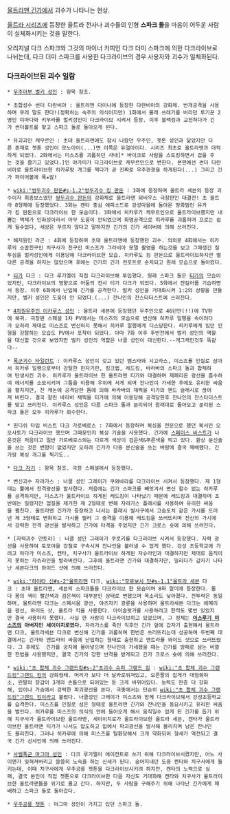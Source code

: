 [[울트라맨 긴가]]에서 괴수가 나타나는 현상.

[[울트라 시리즈]]에 등장한 울트라 전사나 괴수들의 인형 '''스파크 돌'''을 마음이 어두운 사람이 실체화시키는 것을 말한다. 

오리지널 다크 스파크와 그것의 마이너 카피인 다크 더미 스파크에 의한 다크라이브로 나뉘는데, 다크 더미 스파크를 사용한 다크라이브의 경우 사용자와 괴수가 일체화된다.

=== 다크라이브된 괴수 일람 ===
 * [[우주어부 벌키 성인]] : 항목 참조.

 
 * 초합성수 썬더 다란비아 : 울트라맨 다이나에 등장한 다란비아의 강화체. 번개공격을 사용하며 무려 말도 한다!(정확히는 숙주의 의식이지만) 1화에서 몰래 쓰레기를 버리던 투기꾼 2명인 야마다와 키무라를 벌키성인이 다크라이브 시켜서 등장. 이후 블랙킹과 교전하다가 긴가 썬더볼트를 맞고 스파크 돌로 돌아오게 된다.

 * 유괴괴인 케무르인 : 초대 울트라맨에도 잠시 나왔던 우주인, 젯톤 성인과 닮았지만 다른 존재로 젯톤 성인이 모노아이(...)면 이쪽은 듀얼아이다. 시리즈 최초로 울트라맨과 대적하게 되었다. 2화에서는 미스즈를 괴롭히던 사내[* 바이크로 사람을 스토킹하면서 겁을 주는 것을 즐기고 있었다.]인 야가미가 다크라이브로 케무르인으로 변한다. 본편에선 썬더 다란비아로 울트라이브한 히카루랑 개그를 찍다가 곧 진짜로 우주관광을 하게된다(...) 그리고 긴가 파이어볼에 폭★발!

 * [[wiki:"쌍두괴수 판돈#s-1.2"쌍두괴수 킹 판돈]] : 3화에 등장하며 울트라 세븐의 등장 괴수이자 최종보스였던 [[쌍두괴수 판돈]]의 강화체로 울트라맨 뫼비우스 극장판인 대결전! 초 울트라 8형제에 등장했었다. 3화는 켄타 중심 에피소드로 강성마을에 돌아온 방화범인 유카가 킹 판돈으로 다크라이브 한 모습이다. 3화에서 히카루가 케무르인으로 울트라이브했지만 내뿜는 액체가 인화성이라서 아무 도움이 안되었으며 화염공격으로 히카루를 괴롭히며 프로는 쉽게 될수없다, 세상은 무르지 않다고 말하지만 긴가의 긴가 세이버에 의해 쓰러진다.

 * 해저원인 라곤 : 4화에 등장하며 초대 울트라맨에 등장했던 괴수. 의외로 4회에서는 히카루의 소꿉친구인 치구사가 친구인 미스즈가 그라비아 모델 촬영을 하는것을 보고 그때생긴 질투심을 벌키성인에게 이용당해 다크라이브한 모습. 히카루도 킹 판돈으로 울트라이브하지만 별다른 공격을 하지는 않았으며 후에는 긴가의 긴가 컨포트로 순치되고 원래 모습으로 돌아왔다.

 * [[티가]] 다크 : 다크 루기엘이 직접 다크라이브해 투입했다. 원래 스파크 돌은 [[티가]]의 모습이었지만, 다크라이브의 영향으로 어둠의 전사 티가 다크가 되었다. 5화에서 잔킬러를 기습하면서 등장. 이후 6화에서 난입해 긴가를 공격한다. 벌키 성인을 거대화시켜 1:2의 상황을 만들지만, 벌키 성인은 도움이 안 되었다.(...) 잔나인의 잔스타더스트에 쓰러진다.

 * [[4차원우주인 이카루스 성인]] : 울트라 세븐에 등장했던 우주인으로 46년만(!!)에 TV판에 복귀. 극장판 스페셜 1차 PV에서는 미스즈의 모습으로 변신해 히카루 일행을 속이려다가 오히려 제대로 미스즈로 변신하지 못해서 히카루 일행에게 디스당한다. 히카루에게 있던 인형을 강탈하는 모습도 PV에서 포착이 되었다. 아마 7화 이후 후반전에서 벌키 성인의 역할을 대신할 것으로 보였지만 벌키 성인의 역할은 너클 성인이 대신한다.--개그캐인것도 똑같다--

 * [[폭군괴수 타일런트]] : 이카루스 성인이 갖고 있던 벰스타와 시고라스, 미스즈를 인질로 삼아서 히카루 일행으로부터 강탈한 한자기란, 킹크랩, 레드킹, 바라바의 스파크 돌과 합체하여 탄생시킨 괴수. 히카루가 울트라이브 한 울트라맨 티가와 대결하며 제페리온 광선을 흡수하여 에너지를 소모시키며 그틈을 이용해 우위에 서게 되며 잔나인이 가세한 후에도 유리한 싸움을 펼치지만, 잔 캐논에 공격당한 틈에 의해 바라바의 채찍을 티가의 핸드 슬래시로 끊어져 버린다. 결국 잘린 바라바 채찍을 티가에 의해 이용당해 공격당한후 잔나인의 잔스타더스트를 맞고 쓰러진다. 이카루스 성인은 다른 스파크 돌과 분리되어 원래대로 돌아오고 분리된 스파크 돌은 모두 히카루가 회수한다. 
 

 * 핀디쉬 타입 비스트 다크 가로베로스 : 7화에서 등장하며 복싱을 전문으로 했던 복서인 오오사토가 다크라이브 했으며 그때문인지 복싱 기술을 사용했다. 긴가에 [[스페이스 비스트]]가 나온것은 처음이고 일반 가르베로스와는 다르게 색상이 검은색&푸른색을 띄고 있다. 환상 분신술을 쓰는 것은 변함이 없었지만 오히려 긴가가 다중 분신술을 쓰는 바람에 결국 패배했다. 긴가랑 복싱 개그를 찍기도..

 * [[다크 자기]] : 항목 참조. 극장 스페셜에서 등장했다.

 * 변신괴수 자라가스 : 너클 성인 그레이가 쿠와바라를 다크라이브 시켜서 등장했다. 제 1형태는 뿔에서 전격광선을 발사한다. 처음에는 긴가 스파크를 빼앗겨서 변신 할수 없는 히카루를 공격하지만, 미스즈가 울트라이브 하게된 레드킹이 나타났기 때문에 레드킹과 대결하며 초반에는 밀렸지만 껍질을 제거한 제 2형태로 변해 자라가스 플래시를 사용하여 유리한 싸움을 펼친다. 울트라맨 긴가가 등장하고 나서는 플래시 발사구에서 고슴도치 같은 가시를 드러낸 제 3형태로 변화하고 가시를 찔러 그 충격을 이용해 레드킹을 쓰러뜨리며 전신의 가시에서 강력한 전격 광선을 발사하고 긴가에 타격을 주었지만 긴가 크로스 슛에 의해 쓰러진다. 

 * [자력괴수 안토라] : 너클 성인 그레이가 쿠로키를 다크라이브 시켜서 등장했다. 자력 광선을 사용하여 토모야을 강철로 구속시켜 잔나인을 불러낼 수 없게 했다. 강성 초등학교에 가려고 하다가 미스즈, 켄타, 치구사가 울트라이브 하게된 자슈라인과 대결하지만 제대로 움직이지 못하는 자슈라인을 발라버린다. 그후에 울트라맨 긴가와 대결하지만, 밀리다가 갑자기 나타난 세븐다크의 와이드 샷에 의해 쓰러진다. 
 

 * [[wiki:"하야타 신#s-2"울트라맨]] 다크, [[wiki:"모로보시 단#s-1.1"울트라 세븐]] 다크 : 초대 울트라맨, 세븐의 스파크돌을 다크라이브 한 모습이며 8화 말미에 등장한다. 둘다 몸의 색이 빨간색과 검은색이 대부분인 상태로 변했으며 목소리도 낮아졌다. 전투력은 동일하며, 울트라맨 다크는 스페시움 광선, 야츠자키 광륜을 사용하며 울트라세븐 다크는 에메리움 광선, 와이드 샷, 울트라 킥을 사용한다. 아이슬랏가를 사용하려고 한적도 몇번 있었지만 결국 사용하지 못했다. 사실 한 사람이 다크라이브하고 있었으며, 그 정체는 '''[[이스루기 미스즈]]의 아버지인 세이이치로였다.''' 자라가스를 죽인 직후인 긴가 앞에 갑자기 출현해서 울트라맨 다크, 울트라세븐 다크로 변신해 긴가를 괴롭히며 한번은 쓰러뜨리는데 성공하며 두번째 대결에서는 긴가와 앤트라의 싸움에 난입하는 형태로 출현하고 앤트라를 와이드 샷으로 쓰러뜨렸다. 그 후에도  긴가를 궁지에 몰아넣으며 잔나인이 가세했을 때는 긴가를 방패로 삼는 비열한 전법을 사용했지만, 결국 긴가의 강한 반격을 받게되고 긴가 크로스 슛에 의해 쓰러진다. 

 * [[wiki:"초 합체 괴수 그랜드킹#s-2"초괴수 슈퍼 그랜드 킹]] : [[wiki:"초 합체 괴수 그랜드킹"그랜드 킹]]의 강화형태. 머리가 보다 더 날카로워져있고, 오른팔의 집게가 대형화하소, 왼팔의 장갑이 3개의 손톱으로 되어있는 등 크게 바뀌어있다. 능력도 한층 더 강화해, 입이나 가슴에서 강력한 파괴광선을 쏜다. 극중에서는 단순히 [[wiki:"초 합체 괴수 그랜드킹"그랜드 킹]]이라고 불렸다. 너클성인 그레이가 미스즈와 함께 다크라이브해서 강성초등학교를 습격한다. 미스즈를 인질로 삼은 형태로 울트라맨 긴가와 잔나인을 동요시키고 유리한 싸움을 벌인다. 히카루를 미스즈의 의식의 안에 들어오게 해서 움직일수 없게 된 긴가를 돕기 위해 치구사가 울트라이브한 울트라맨, 세이이치로가 울트라이브한 울트라 세븐, 켄타가 울트라이브한 울트라맨 티가가 나서도 압도하고 입에서 파괴광선을 발사해 물리치며 남은 잔나인도 물리친다. 그러나 히카루에 의해 미스즈를 탈환당해서 크게 약화되어 형세가 역전되고 결국 긴가 선샤인에 의해 쓰러진다.

 * [[사벨폭군 마그마 성인]] : 다크 루기엘이 에이전트로 쓰기 위해 다크라이브시켰지만, 어느 사이엔가 잊혀져버리고 쓸쓸히 노숙을 하는 신세가 된다. 숨어지내던 도중 켄타와 치구사에게 들키는데, 이때 치구사에게 우주공룡 젯톤을 다크라이브시키려 하지만, 켄타의 노력으로 실패, 결국 본인이 직접 젯톤으로 다크라이브한 다음 자신도 거대화해 켄타와 치구사가 울트라이브한 울트라맨들을 위기로 몰고 간다. 하지만, 두 사람을 구해주기 위해 나타난 긴가에게 패배하고 스파크 돌로 돌아갔다.

 * [[우주공룡 젯톤]] : 마그마 성인이 가지고 있던 스파크 돌. 
